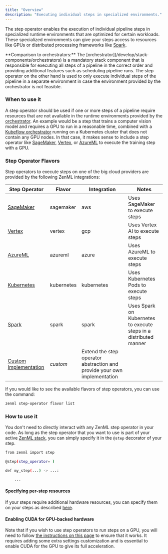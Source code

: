 ```yaml
---
title: "Overview"
description: "Executing individual steps in specialized environments."
---
```


The step operator enables the execution of individual pipeline steps in specialized runtime environments that are optimized for certain workloads. These specialized environments can give your steps access to resources like GPUs or distributed processing frameworks like [Spark](https://spark.apache.org/).

<Info>
    **Comparison to orchestrators:** The [orchestrator](/develop/stack-components/orchestrators) is a mandatory stack component that is responsible for executing all steps of a pipeline in the correct order and providing additional features such as scheduling pipeline runs. The step operator on the other hand is used to only execute individual steps of the pipeline in a separate environment in case the environment provided by the orchestrator is not feasible.
</Info>

### When to use it

A step operator should be used if one or more steps of a pipeline require resources that are not available in the runtime environments provided by the [orchestrator](/develop/stack-components/orchestrators). An example would be a step that trains a computer vision model and requires a GPU to run in a reasonable time, combined with a [Kubeflow orchestrator](/develop/stack-components/orchestrators/kubeflow) running on a Kubernetes cluster that does not contain any GPU nodes. In that case, it makes sense to include a step operator like [SageMaker](/develop/stack-components/step-operators/sagemaker), [Vertex](/develop/stack-components/step-operators/vertex), or [AzureML](/develop/stack-components/step-operators/azureml) to execute the training step with a GPU.

### Step Operator Flavors

Step operators to execute steps on one of the big cloud providers are provided by the following ZenML integrations:

| Step Operator                                                    | Flavor     | Integration                                                              | Notes                                                             |
| ---------------------------------------------------------------- | ---------- | ------------------------------------------------------------------------ | ----------------------------------------------------------------- |
| [SageMaker](/develop/stack-components/step-operators/sagemaker)          | sagemaker  | aws                                                                      | Uses SageMaker to execute steps                                   |
| [Vertex](/develop/stack-components/step-operators/vertex)                | vertex     | gcp                                                                      | Uses Vertex AI to execute steps                                   |
| [AzureML](/develop/stack-components/step-operators/azureml)              | azureml    | azure                                                                    | Uses AzureML to execute steps                                     |
| [Kubernetes](/develop/stack-components/step-operators/kubernetes)        | kubernetes | kubernetes                                                               | Uses Kubernetes Pods to execute steps                             |
| [Spark](/develop/stack-components/step-operators/spark-kubernetes)       | spark      | spark                                                                    | Uses Spark on Kubernetes to execute steps in a distributed manner |
| [Custom Implementation](/develop/stack-components/step-operators/custom) | _custom_   | Extend the step operator abstraction and provide your own implementation |                                                                   |

If you would like to see the available flavors of step operators, you can use the command:

```bash
zenml step-operator flavor list
```

### How to use it

You don't need to directly interact with any ZenML step operator in your code. As long as the step operator that you want to use is part of your active [ZenML stack](/develop/user-guide/guides/production-guide/understand-stacks), you can simply specify it in the `@step` decorator of your step.

```bash
from zenml import step

@step(step_operator= )

def my_step(...) -> ...:

    ...
```

#### Specifying per-step resources

If your steps require additional hardware resources, you can specify them on your steps as described [here](/develop/usage/resource-data-management/training-with-gpus).

#### Enabling CUDA for GPU-backed hardware

Note that if you wish to use step operators to run steps on a GPU, you will need to follow [the instructions on this page](/develop/usage/resource-data-management/training-with-gpus) to ensure that it works. It requires adding some extra settings customization and is essential to enable CUDA for the GPU to give its full acceleration.

